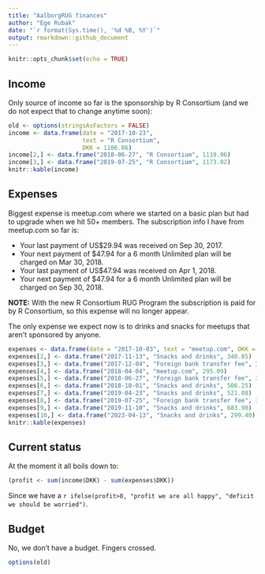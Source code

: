 ```yaml
---
title: "AalborgRUG finances"
author: "Ege Rubak"
date: "`r format(Sys.time(), '%d %B, %Y')`"
output: rmarkdown::github_document
---
```


```r
knitr::opts_chunk$set(echo = TRUE)
```

## Income

Only source of income so far is the sponsorship by R Consortium (and we do not
expect that to change anytime soon):
```r
old <- options(stringsAsFactors = FALSE)
income <- data.frame(date = "2017-10-23",
                     text = "R Consortium",
                     DKK = 1106.86)
income[2,] <- data.frame("2018-06-27", "R Consortium", 1119.06)
income[3,] <- data.frame("2019-07-25", "R Consortium", 1173.02)
knitr::kable(income)
```

## Expenses

Biggest expense is meetup.com where we started on a basic plan but had to upgrade
when we hit 50+ members. The subscription info I have from meetup.com so far is:

- Your last payment of US$29.94 was received on Sep 30, 2017.
- Your next payment of $47.94 for a 6 month Unlimited plan will be charged on Mar 30, 2018.
- Your last payment of US$47.94 was received on Apr 1, 2018.
- Your next payment of $47.94 for a 6 month Unlimited plan will be charged on Sep 30, 2018.

**NOTE:** With the new R Consortium RUG Program the subscription is paid for by
R Consortium, so this expense will no longer appear.

The only expense we expect now is to drinks and snacks
for meetups that aren't sponsored by anyone.
```r
expenses <- data.frame(date = "2017-10-03", text = "meetup.com", DKK = 192.10)
expenses[2,] <- data.frame("2017-11-13", "Snacks and drinks", 340.85)
expenses[3,] <- data.frame("2017-12-04", "Foreign bank transfer fee", 35.00)
expenses[4,] <- data.frame("2018-04-04", "meetup.com", 295.09)
expenses[5,] <- data.frame("2018-06-27", "Foreign bank transfer fee", 30.00)
expenses[6,] <- data.frame("2018-10-01", "Snacks and drinks", 506.25)
expenses[7,] <- data.frame("2019-04-23", "Snacks and drinks", 521.08)
expenses[8,] <- data.frame("2019-07-25", "Foreign bank transfer fee", 30.00)
expenses[9,] <- data.frame("2019-11-10", "Snacks and drinks", 683.90)
expenses[10,] <- data.frame("2023-04-13", "Snacks and drinks", 299.40)
knitr::kable(expenses)
```

## Current status

At the moment it all boils down to:
```r
(profit <- sum(income$DKK) - sum(expenses$DKK))
```
Since we have a `r ifelse(profit>0, "profit we are all happy", "deficit we should be worried")`. 

## Budget

No, we don't have a budget. Fingers crossed.

```r
options(old)
```
